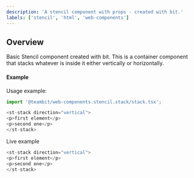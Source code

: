 ```yaml
---
description: 'A stencil component with props - created with bit.'
labels: ['stencil', 'html', 'web-components']
---
```


## Overview
Basic Stencil component created with bit. This is a container component that stacks whatever is inside it either vertically or horizontally.

#### Example

Usage example:

```js
import '@teambit/web-components.stencil.stack/stack.tsx';

<st-stack direction="vertical">
<p>first element</p>
<p>second one</p>
</st-stack>
```

Live example

```js live=true
<st-stack direction="vertical">
<p>first element</p>
<p>second one</p>
</st-stack>
```

